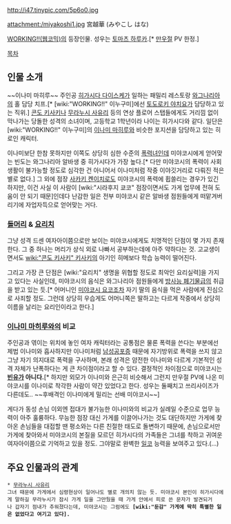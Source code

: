 http://i47.tinypic.com/5p6o0.jpg

attachment:/miyakoshi1.jpg
宮越華 (みやこし はな)

[[WORKING!!(웹코믹)]]의 등장인물. 성우는 [[토마츠 하루카]].[* [[만우절]] PV 한정.]

[[목차]]

== 인물 소개 ==
~~이나미 마히루~~
주인공 [[히가시다 다이스케]]가 일하는 패밀리 레스토랑 [[와그나리아]]의 홀 담당 치프.[* [wiki:"WORKING!!" 이누구미]에선 [[토도로키 야치요]]가 담당하고 있는 직위.] [[콘도 키사키]]나 [[무라누시 사유리]] 등의 연상 플로어 스탭들에게도 거리낌 없이 막나가는 당돌한 성격의 소녀이며, 고등학교 1학년이라 나이는 히가시다와 같다. 일단은 [wiki:"WORKING!!" 이누구미]의 [[이나미 마히루]]와 비슷한 포지션을 담당하고 있는 히로인 캐릭터.

이나미보단 한참 못하지만 이쪽도 상당히 심한 수준의 [[폭력녀]]인데 미야코시에게 얻어맞는 빈도는 와그나리아 알바생 중 히가시다가 가장 높다.[* 다만 미야코시의 폭력이 사회생활이 불가능할 정도로 심각한 건 아니어서 이나미처럼 작중 이야깃거리로 다뤄진 적은 별로 없다.] 그 외에 점장 [[사카키 켄이치로]]도 미야코시의 폭력에 휩쓸리는 경우가 있긴 하지만, 이건 사실 이 사람이 [wiki:"시라후지 쿄코" 점장이면서도 가게 업무에 전혀 도움이 안 되기 때문]인데다 난감한 일은 전부 미야코시 같은 알바생 점원들에게 떠맡겨버리기에 자업자득으로 얻어맞는 거다.

=== [[돌머리]] & [[요리치]] ===
그냥 성격 드센 여자아이쯤으로만 보이는 미야코시에게도 치명적인 단점이 몇 가지 존재한다. 그 중 하나는 머리가 상식 외로 나빠서 공부하는데에 아주 약하다는 것. 고교생이면서도 [[wiki:"콘도 키사키" 키사키]]의 아기인 히메보다 학습 능력이 떨어진다. 

그리고 가장 큰 단점은 [wiki:"요리치" 생명을 위협할 정도로 최악인 요리실력]을 가지고 있다는 사실인데, 미야코시의 음식은 와그나리아 점원들에게 [[방사능 폐기물]]급의 취급을 받고 있는 듯.[* 어머니인 [[미야코시 요코]]조차 자기 딸의 음식을 먹은 사람에게 진심으로 사죄할 정도. 그런데 상당히 우습게도 어머니쪽은 딸하고는 다르게 작중에서 상당히 이름을 날리는 요리인이라고 한다.]

=== [[이나미 마히루]]와의 비교 ===
주인공과 엮이는 위치에 놓인 여자 캐릭터라는 공통점은 물론 폭력을 쓴다는 부분에선 제법 이나미와 흡사하지만 이나미처럼 [[남성공포증]] 때문에 자기방위로 폭력을 쓰지 않고 그냥 자기 의지대로 폭력을 구사하며, 본래 성격은 얌전한 이나미와 다르게 기본적인 성격 자체가 난폭하다는 게 큰 차이점이라고 할 수 있다. 결정적인 차이점으로 미야코시는 '''[[빈유]]가 아니다.'''[* 하지만 외모가 이나미와 은근히 비슷해서 그런지 만우절 PV에 나온 미야코시를 이나미로 착각한 사람이 약간 있었다고 한다. 성우는 둘째치고 쓰리사이즈가 다른데도.. ~~후배격인 이나미에게 밀리는 선배 미야코시~~]

게다가 동성 손님 이외엔 접대가 불가능한 이나미와의 비교가 실례일 수준으로 업무 능력이 아주 훌륭하다. 무능한 점장 대신 가게를 이끌어나가는 것도 대단하지만 가게에 찾아온 손님들을 대접할 땐 평소와는 다른 친절한 태도로 돌변하기 때문에, 손님으로서만 가게에 찾아와서 미야코시의 본질을 모르던 히가시다의 가족들은 그녀를 착하고 귀여운 여자아이쯤으로 기억하고 있을 정도. 그야말로 완벽한 [[일코]] 능력을 보여주고 있다.(…)

== 주요 인물과의 관계 ==
 * [[무라누시 사유리]]
 그녀 때문에 가게에서 심령현상이 일어나도 별로 개의치 않는 듯. 미야코시 본인이 히가시다에게 말하길 무라누시가 잠시 가게 일을 그만뒀을 때 가게 안에서 피로 쓴 문자가 발견되거나 갑자기 점내가 추워졌다는데, 미야코시는 그럼에도 '''[wiki:"둔감" 가게에 딱히 특별한 일은 없었다고 여기고 있다].'''
